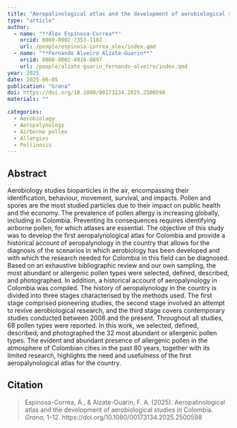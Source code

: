 ```yaml
---
title: "Aeropalinological atlas and the development of aerobiological studies in Colombia"
type: "article"
author:
  - name: "**Álex Espinosa-Correa**"
    orcid: 0000-0002-7353-1182
    url: /people/espinosa-correa_alex/index.qmd
  - name: "**Fernando Alveiro Alzate-Guarin**"
    orcid: 0000-0002-4916-8897
    url: /people/alzate-guarin_fernando-alveiro/index.qmd
year: 2025
date: 2025-06-05
publication: "Grana"
doi: https://doi.org/10.1080/00173134.2025.2500598
materials: ""

categories:
  - Aerobiology
  - Aeropalynology
  - Airborne pollen
  - Allergies
  - Pollinosis
---
```


## Abstract

Aerobiology studies bioparticles in the air, encompassing their identification, behaviour, movement, survival, and impacts. Pollen and spores are the most studied particles due to their impact on public health and the economy. The prevalence of pollen allergy is increasing globally, including in Colombia. Preventing its consequences requires identifying airborne pollen, for which atlases are essential. The objective of this study was to develop the first aeropalynological atlas for Colombia and provide a historical account of aeropalynology in the country that allows for the diagnosis of the scenarios in which aerobiology has been developed and with which the research needed for Colombia in this field can be diagnosed. Based on an exhaustive bibliographic review and our own sampling, the most abundant or allergenic pollen types were selected, defined, described, and photographed. In addition, a historical account of aeropalynology in Colombia was compiled. The history of aeropalynology in the country is divided into three stages characterised by the methods used. The first stage comprised pioneering studies, the second stage involved an attempt to revive aerobiological research, and the third stage covers contemporary studies conducted between 2008 and the present. Throughout all studies, 68 pollen types were reported. In this work, we selected, defined, described, and photographed the 32 most abundant or allergenic pollen types. The evident and abundant presence of allergenic pollen in the atmosphere of Colombian cities in the past 80 years, together with its limited research, highlights the need and usefulness of the first aeropalynological atlas for the country.

## Citation

> Espinosa-Correa, Á., & Alzate-Guarin, F. A. (2025). Aeropalinological atlas and the development of aerobiological studies in Colombia. *Grana*, 1–12. https://doi.org/10.1080/00173134.2025.2500598
